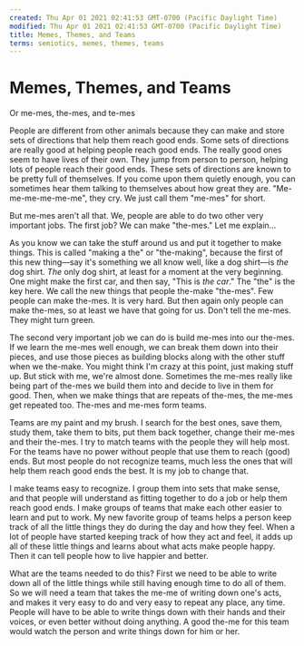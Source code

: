 ```yaml
---
created: Thu Apr 01 2021 02:41:53 GMT-0700 (Pacific Daylight Time)
modified: Thu Apr 01 2021 02:41:53 GMT-0700 (Pacific Daylight Time)
title: Memes, Themes, and Teams
terms: semiotics, memes, themes, teams
---
```


# Memes, Themes, and Teams

Or me-mes, the-mes, and te-mes

People are different from other animals because they can make and store sets of directions that help them reach good ends. Some sets of directions are really good at helping people reach good ends. The really good ones seem to have lives of their own. They jump from person to person, helping lots of people reach their good ends. These sets of directions are known to be pretty full of themselves. If you come upon them quietly enough, you can sometimes hear them talking to themselves about how great they are. "Me-me-me-me-me-me", they cry. We just call them "me-mes" for short.

But me-mes aren't all that. We, people are able to do two other very important jobs. The first job? We can make "the-mes." Let me explain...

As you know we can take the stuff around us and put it together to make things. This is called "making a the" or "the-making", because the first of this new thing—say it's something we all know well, like a dog shirt—is _the_ dog shirt. _The_ only dog shirt, at least for a moment at the very beginning. One might make the first car, and then say, "This is _the car_." The "the" is the key here. We call the new things that people the-make "the-mes". Few people can make the-mes. It is very hard. But then again only people can make the-mes, so at least we have that going for us. Don't tell the me-mes. They might turn green.

The second very important job we can do is build me-mes into our the-mes. If we learn the me-mes well enough, we can break them down into their pieces, and use those pieces as building blocks along with the other stuff when we the-make. You might think I'm crazy at this point, just making stuff up. But stick with me, we're almost done. Sometimes the me-mes really like being part of the-mes we build them into and decide to live in them for good. Then, when we make things that are repeats of the-mes, the me-mes get repeated too. The-mes and me-mes form teams.

Teams are my paint and my brush. I search for the best ones, save them, study them, take them to bits, put them back together, change their me-mes and their the-mes. I try to match teams with the people they will help most. For the teams have no power without people that use them to reach (good) ends. But most people do not recognize teams, much less the ones that will help them reach good ends the best. It is my job to change that.

I make teams easy to recognize. I group them into sets that make sense, and that people will understand as fitting together to do a job or help them reach good ends. I make groups of teams that make each other easier to learn and put to work. My new favorite group of teams helps a person keep track of all the little things they do during the day and how they feel. When a lot of people have started keeping track of how they act and feel, it adds up all of these little things and learns about what acts make people happy. Then it can tell people how to live happier and better.

What are the teams needed to do this? First we need to be able to write down all of the little things while still having enough time to do all of them. So we will need a team that takes the me-me of writing down one's acts, and makes it very easy to do and very easy to repeat any place, any time. People will have to be able to write things down with their hands and their voices, or even better without doing anything. A good the-me for this team would watch the person and write things down for him or her.
